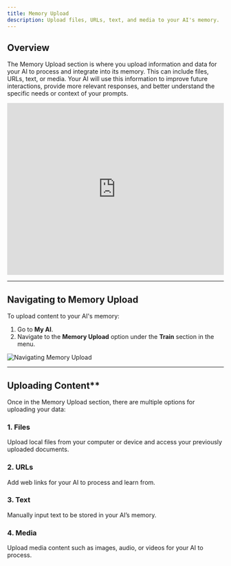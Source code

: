 ```yaml
---
title: Memory Upload
description: Upload files, URLs, text, and media to your AI's memory.
---
```


## Overview

The Memory Upload section is where you upload information and data for your AI to process and integrate into its memory. This can include files, URLs, text, or media. Your AI will use this information to improve future interactions, provide more relevant responses, and better understand the specific needs or context of your prompts.

<iframe src="https://www.loom.com/embed/e6847bb9b00749bebf7d7dafb9b036ff" frameborder="0" allow="autoplay; encrypted-media" allowfullscreen style="width: 100%; height: 400px;"></iframe>

---
## Navigating to Memory Upload

To upload content to your AI's memory:
1. Go to **My AI**.
2. Navigate to the **Memory Upload** option under the **Train** section in the menu.

<img
  className="block dark:hidden"
  src="/images/navigating-memory-upload.gif"
  alt="Navigating Memory Upload"
/>

---
## Uploading Content**

Once in the Memory Upload section, there are multiple options for uploading your data:

### 1. Files
Upload local files from your computer or device and access your previously uploaded documents.

### 2. URLs
Add web links for your AI to process and learn from.

### 3. Text
Manually input text to be stored in your AI’s memory.

### 4. Media
Upload media content such as images, audio, or videos for your AI to process.
